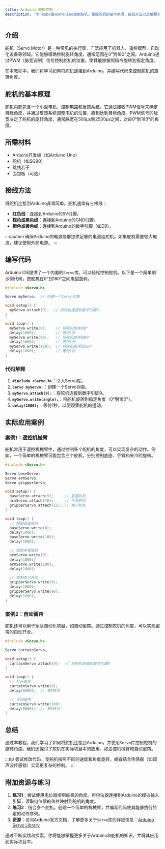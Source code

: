 ```yaml
---
title: Arduino 舵机控制
description: "学习如何使用Arduino控制舵机，掌握舵机的基本原理、接线方法以及编程实现。"
---
```


## 介绍

舵机（Servo Motor）是一种常见的执行器，广泛应用于机器人、遥控模型、自动化设备等领域。它能够精确控制旋转角度，通常范围在0°到180°之间。Arduino通过PWM（脉宽调制）信号控制舵机的位置，使其能够按照指令旋转到指定角度。

在本教程中，我们将学习如何将舵机连接到Arduino，并编写代码来控制舵机的旋转角度。

## 舵机的基本原理

舵机内部包含一个小型电机、控制电路和反馈系统。它通过接收PWM信号来确定目标角度，并通过反馈系统调整电机的位置，直到达到目标角度。PWM信号的脉宽决定了舵机的旋转角度，通常脉宽在500µs到2500µs之间，对应0°到180°的角度。

## 所需材料

- Arduino开发板（如Arduino Uno）
- 舵机（如SG90）
- 跳线若干
- 面包板（可选）

## 接线方法

将舵机连接到Arduino非常简单。舵机通常有三根线：
- **红色线**：连接到Arduino的5V引脚。
- **棕色或黑色线**：连接到Arduino的GND引脚。
- **橙色或黄色线**：连接到Arduino的数字引脚（如D9）。

:::caution
确保Arduino的电源能够提供足够的电流给舵机。如果舵机需要较大电流，建议使用外部电源。
:::

## 编写代码

Arduino IDE提供了一个内置的`Servo`库，可以轻松控制舵机。以下是一个简单的示例代码，使舵机在0°到180°之间来回旋转。

```cpp
#include <Servo.h>

Servo myServo;  // 创建一个Servo对象

void setup() {
  myServo.attach(9);  // 将舵机连接到数字引脚9
}

void loop() {
  myServo.write(0);    // 将舵机旋转到0°
  delay(1000);         // 等待1秒
  myServo.write(90);   // 将舵机旋转到90°
  delay(1000);         // 等待1秒
  myServo.write(180);  // 将舵机旋转到180°
  delay(1000);         // 等待1秒
}
```

### 代码解释

1. **`#include <Servo.h>`**：引入Servo库。
2. **`Servo myServo;`**：创建一个Servo对象。
3. **`myServo.attach(9);`**：将舵机连接到数字引脚9。
4. **`myServo.write(angle);`**：将舵机旋转到指定角度（0°到180°）。
5. **`delay(1000);`**：等待1秒，以便观察舵机的运动。

## 实际应用案例

### 案例1：遥控机械臂

舵机常用于遥控机械臂中，通过控制多个舵机的角度，可以实现复杂的动作。例如，一个简单的机械臂可能包含三个舵机，分别控制底座、手臂和夹爪的旋转。

```cpp
#include <Servo.h>

Servo baseServo;
Servo armServo;
Servo gripperServo;

void setup() {
  baseServo.attach(9);     // 底座舵机
  armServo.attach(10);     // 手臂舵机
  gripperServo.attach(11); // 夹爪舵机
}

void loop() {
  // 控制底座旋转
  baseServo.write(0);
  delay(1000);
  baseServo.write(180);
  delay(1000);

  // 控制手臂旋转
  armServo.write(0);
  delay(1000);
  armServo.write(180);
  delay(1000);

  // 控制夹爪开合
  gripperServo.write(0);
  delay(1000);
  gripperServo.write(90);
  delay(1000);
}
```

### 案例2：自动窗帘

舵机还可以用于家庭自动化项目，如自动窗帘。通过控制舵机的角度，可以实现窗帘的自动开合。

```cpp
#include <Servo.h>

Servo curtainServo;

void setup() {
  curtainServo.attach(9);  // 将舵机连接到数字引脚9
}

void loop() {
  // 打开窗帘
  curtainServo.write(0);
  delay(5000);  // 等待5秒

  // 关闭窗帘
  curtainServo.write(180);
  delay(5000);  // 等待5秒
}
```

## 总结

通过本教程，我们学习了如何将舵机连接到Arduino，并使用`Servo`库控制舵机的旋转角度。我们还探讨了舵机在实际项目中的应用，如遥控机械臂和自动窗帘。

:::tip
尝试修改代码，使舵机按照不同的速度和角度旋转，或者结合传感器（如超声波传感器）实现更复杂的控制。
:::

## 附加资源与练习

1. **练习1**：尝试使用电位器控制舵机的角度。将电位器连接到Arduino的模拟输入引脚，读取电位器的值并映射到舵机的角度。
2. **练习2**：结合多个舵机，创建一个简单的机械臂，并编写代码使其能够执行特定的动作序列。
3. **资源**：访问Arduino官方文档，了解更多关于`Servo`库的详细信息：[Arduino Servo Library](https://www.arduino.cc/reference/en/libraries/servo/)

通过不断实践和探索，你将能够掌握更多关于Arduino和舵机的知识，并将其应用到实际项目中。